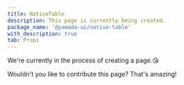 ```yaml
---
title: NativeTable
description: This page is currently being created.
package_name: '@yamada-ui/native-table'
with_description: true
tab: Props
---
```


We're currently in the process of creating a page.😘

Wouldn't you like to contribute this page? That's amazing!
